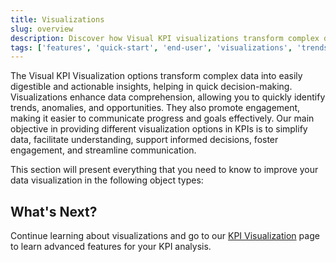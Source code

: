 ```yaml
---
title: Visualizations
slug: overview
description: Discover how Visual KPI visualizations transform complex data into actionable insights through charts, trends, KPIs, and embedded content for enhanced decision-making.
tags: ['features', 'quick-start', 'end-user', 'visualizations', 'trends', 'embedded-content', 'pareto-chart', 'pie-chart', 'gantt-chart', 'bar-chart', 'charts', 'kpis', 'data-analysis']
---
```


<head>
  <title>Visualizations</title>
  <meta name="keywords" content="Visual KPI, visualizations, end-user guide, data visualization, trends, embedded content, KPI charts, Pareto charts, pie charts, bar charts, Gantt charts, decision-making tools, data analysis, actionable insights, KPI visualization"/>
</head>

The Visual KPI Visualization options transform complex data into easily digestible and actionable insights, helping in quick decision-making. Visualizations enhance data comprehension, allowing you to quickly identify trends, anomalies, and opportunities. They also promote engagement, making it easier to communicate progress and goals effectively. Our main objective in providing different visualization options in KPIs is to simplify data, facilitate understanding, support informed decisions, foster engagement, and streamline communication.

This section will present everything that you need to know to improve your data visualization in the following object types:


<CardList cols={4}>
  <Card 
    title="KPIs"
    link="/end-user/features/visualizations/kpis"
  />
    <Card 
    title="Charts"
    link="/end-user/features/visualizations/charts"
  />
    <Card 
    title="Trends"
    link="/end-user/features/visualizations/trends"
  />
    <Card 
    title="Embedded Content"
    link="/end-user/features/visualizations/embedded-content"
  />
</CardList>

## What's Next?

Continue learning about visualizations and go to our [KPI Visualization](kpis) page to learn advanced features for your KPI analysis.